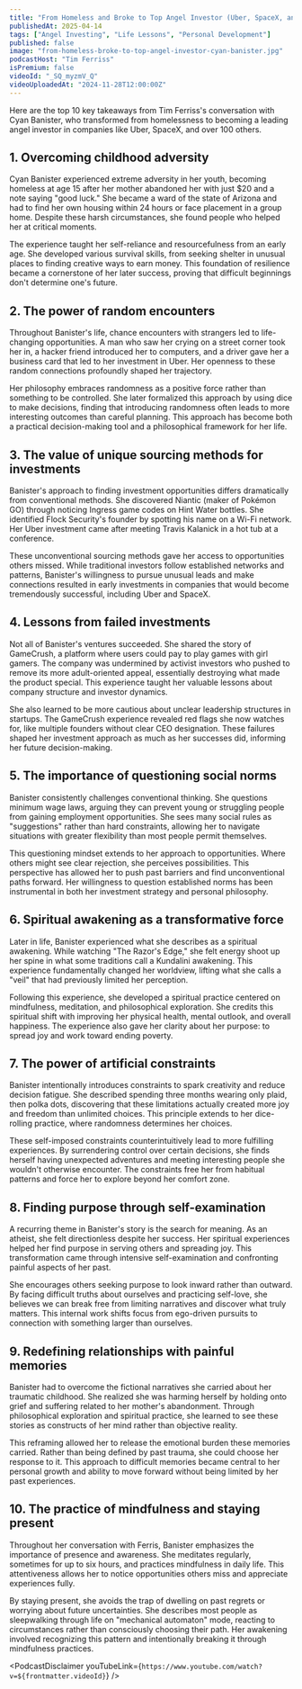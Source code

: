 ```yaml
---
title: "From Homeless and Broke to Top Angel Investor (Uber, SpaceX, and 100+ More) — Cyan Banister"
publishedAt: 2025-04-14
tags: ["Angel Investing", "Life Lessons", "Personal Development"]
published: false
image: "from-homeless-broke-to-top-angel-investor-cyan-banister.jpg"
podcastHost: "Tim Ferriss"
isPremium: false
videoId: "_SQ_myzmV_Q"
videoUploadedAt: "2024-11-28T12:00:00Z"
---
```



<PodcastSummaryPageLayout frontmatter={frontmatter}>

Here are the top 10 key takeaways from Tim Ferriss's conversation with Cyan Banister, who transformed from homelessness to becoming a leading angel investor in companies like Uber, SpaceX, and over 100 others.

## 1. Overcoming childhood adversity

Cyan Banister experienced extreme adversity in her youth, becoming homeless at age 15 after her mother abandoned her with just $20 and a note saying "good luck." She became a ward of the state of Arizona and had to find her own housing within 24 hours or face placement in a group home. Despite these harsh circumstances, she found people who helped her at critical moments.

The experience taught her self-reliance and resourcefulness from an early age. She developed various survival skills, from seeking shelter in unusual places to finding creative ways to earn money. This foundation of resilience became a cornerstone of her later success, proving that difficult beginnings don't determine one's future.

## 2. The power of random encounters

Throughout Banister's life, chance encounters with strangers led to life-changing opportunities. A man who saw her crying on a street corner took her in, a hacker friend introduced her to computers, and a driver gave her a business card that led to her investment in Uber. Her openness to these random connections profoundly shaped her trajectory.

Her philosophy embraces randomness as a positive force rather than something to be controlled. She later formalized this approach by using dice to make decisions, finding that introducing randomness often leads to more interesting outcomes than careful planning. This approach has become both a practical decision-making tool and a philosophical framework for her life.

## 3. The value of unique sourcing methods for investments

Banister's approach to finding investment opportunities differs dramatically from conventional methods. She discovered Niantic (maker of Pokémon GO) through noticing Ingress game codes on Hint Water bottles. She identified Flock Security's founder by spotting his name on a Wi-Fi network. Her Uber investment came after meeting Travis Kalanick in a hot tub at a conference.

These unconventional sourcing methods gave her access to opportunities others missed. While traditional investors follow established networks and patterns, Banister's willingness to pursue unusual leads and make connections resulted in early investments in companies that would become tremendously successful, including Uber and SpaceX.

## 4. Lessons from failed investments

Not all of Banister's ventures succeeded. She shared the story of GameCrush, a platform where users could pay to play games with girl gamers. The company was undermined by activist investors who pushed to remove its more adult-oriented appeal, essentially destroying what made the product special. This experience taught her valuable lessons about company structure and investor dynamics.

She also learned to be more cautious about unclear leadership structures in startups. The GameCrush experience revealed red flags she now watches for, like multiple founders without clear CEO designation. These failures shaped her investment approach as much as her successes did, informing her future decision-making.

## 5. The importance of questioning social norms

Banister consistently challenges conventional thinking. She questions minimum wage laws, arguing they can prevent young or struggling people from gaining employment opportunities. She sees many social rules as "suggestions" rather than hard constraints, allowing her to navigate situations with greater flexibility than most people permit themselves.

This questioning mindset extends to her approach to opportunities. Where others might see clear rejection, she perceives possibilities. This perspective has allowed her to push past barriers and find unconventional paths forward. Her willingness to question established norms has been instrumental in both her investment strategy and personal philosophy.

## 6. Spiritual awakening as a transformative force

Later in life, Banister experienced what she describes as a spiritual awakening. While watching "The Razor's Edge," she felt energy shoot up her spine in what some traditions call a Kundalini awakening. This experience fundamentally changed her worldview, lifting what she calls a "veil" that had previously limited her perception.

Following this experience, she developed a spiritual practice centered on mindfulness, meditation, and philosophical exploration. She credits this spiritual shift with improving her physical health, mental outlook, and overall happiness. The experience also gave her clarity about her purpose: to spread joy and work toward ending poverty.

## 7. The power of artificial constraints

Banister intentionally introduces constraints to spark creativity and reduce decision fatigue. She described spending three months wearing only plaid, then polka dots, discovering that these limitations actually created more joy and freedom than unlimited choices. This principle extends to her dice-rolling practice, where randomness determines her choices.

These self-imposed constraints counterintuitively lead to more fulfilling experiences. By surrendering control over certain decisions, she finds herself having unexpected adventures and meeting interesting people she wouldn't otherwise encounter. The constraints free her from habitual patterns and force her to explore beyond her comfort zone.

## 8. Finding purpose through self-examination

A recurring theme in Banister's story is the search for meaning. As an atheist, she felt directionless despite her success. Her spiritual experiences helped her find purpose in serving others and spreading joy. This transformation came through intensive self-examination and confronting painful aspects of her past.

She encourages others seeking purpose to look inward rather than outward. By facing difficult truths about ourselves and practicing self-love, she believes we can break free from limiting narratives and discover what truly matters. This internal work shifts focus from ego-driven pursuits to connection with something larger than ourselves.

## 9. Redefining relationships with painful memories

Banister had to overcome the fictional narratives she carried about her traumatic childhood. She realized she was harming herself by holding onto grief and suffering related to her mother's abandonment. Through philosophical exploration and spiritual practice, she learned to see these stories as constructs of her mind rather than objective reality.

This reframing allowed her to release the emotional burden these memories carried. Rather than being defined by past trauma, she could choose her response to it. This approach to difficult memories became central to her personal growth and ability to move forward without being limited by her past experiences.

## 10. The practice of mindfulness and staying present

Throughout her conversation with Ferris, Banister emphasizes the importance of presence and awareness. She meditates regularly, sometimes for up to six hours, and practices mindfulness in daily life. This attentiveness allows her to notice opportunities others miss and appreciate experiences fully.

By staying present, she avoids the trap of dwelling on past regrets or worrying about future uncertainties. She describes most people as sleepwalking through life on "mechanical automaton" mode, reacting to circumstances rather than consciously choosing their path. Her awakening involved recognizing this pattern and intentionally breaking it through mindfulness practices.

<PodcastDisclaimer
  youTubeLink={`https://www.youtube.com/watch?v=${frontmatter.videoId}`}
/>

</PodcastSummaryPageLayout>
